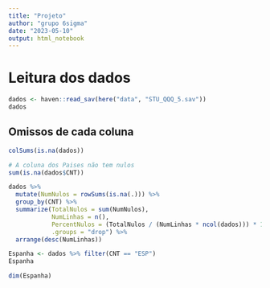 ```yaml
---
title: "Projeto"
author: "grupo 6sigma"
date: "2023-05-10"
output: html_notebook
---
```


# Leitura dos dados
```r
dados <- haven::read_sav(here("data", "STU_QQQ_5.sav"))
dados
```

## Omissos de cada coluna
```r
colSums(is.na(dados))
```
```r
# A coluna dos Paises não tem nulos
sum(is.na(dados$CNT))
```

```r
dados %>%
  mutate(NumNulos = rowSums(is.na(.))) %>%
  group_by(CNT) %>%
  summarize(TotalNulos = sum(NumNulos),
            NumLinhas = n(),
            PercentNulos = (TotalNulos / (NumLinhas * ncol(dados))) * 100,
            .groups = "drop") %>% 
  arrange(desc(NumLinhas))
```

```r
Espanha <- dados %>% filter(CNT == "ESP")
Espanha
```

```r
dim(Espanha)
```

